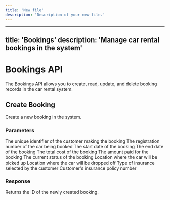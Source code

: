 ```yaml
---
title: 'New file'
description: 'Description of your new file.'
---
```


***

title: 'Bookings'
description: 'Manage car rental bookings in the system'
-------------------------------------------------------

# Bookings API

The Bookings API allows you to create, read, update, and delete booking records in the car rental system.

## Create Booking

Create a new booking in the system.

### Parameters

<ParamField body="customerId" type="string" required>
  The unique identifier of the customer making the booking
</ParamField>

<ParamField body="carId" type="string" required>
  The registration number of the car being booked
</ParamField>

<ParamField body="startDate" type="string" required>
  The start date of the booking
</ParamField>

<ParamField body="endDate" type="string" required>
  The end date of the booking
</ParamField>

<ParamField body="totalCost" type="number" required>
  The total cost of the booking
</ParamField>

<ParamField body="paidAmount" type="number" required>
  The amount paid for the booking
</ParamField>

<ParamField body="status" type="string" required>
  The current status of the booking
</ParamField>

<ParamField body="pickupLocation" type="string" required>
  Location where the car will be picked up
</ParamField>

<ParamField body="dropoffLocation" type="string" required>
  Location where the car will be dropped off
</ParamField>

<ParamField body="customerInsurancetype" type="string" required>
  Type of insurance selected by the customer
</ParamField>

<ParamField body="customerInsuranceNumber" type="string" required>
  Customer's insurance policy number
</ParamField>

### Response

Returns the ID of the newly created booking.

##